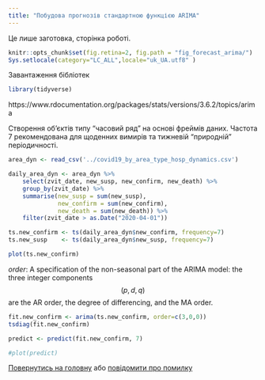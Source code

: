 ```yaml
---
title: "Побудова прогнозів стандартною функцією ARIMA"
---
```


Це лише заготовка, сторінка роботі.

```r
knitr::opts_chunk$set(fig.retina=2, fig.path = "fig_forecast_arima/")
Sys.setlocale(category="LC_ALL",locale="uk_UA.utf8" )
```

Завантаження бібліотек

```r
library(tidyverse)
```

https://www.rdocumentation.org/packages/stats/versions/3.6.2/topics/arima

Створення об'єктів типу "часовий ряд" на основі фреймів даних. Частота
7 рекомендована для щоденних вимирів та тижневій "природній"
періодичності.

```r
area_dyn <- read_csv('../covid19_by_area_type_hosp_dynamics.csv')

daily_area_dyn <- area_dyn %>%
    select(zvit_date, new_susp, new_confirm, new_death) %>%
    group_by(zvit_date) %>%
    summarise(new_susp = sum(new_susp),
              new_confirm = sum(new_confirm),
              new_death = sum(new_death)) %>%
    filter(zvit_date > as.Date("2020-04-01"))

ts.new_confirm <- ts(daily_area_dyn$new_confirm, frequency=7)
ts.new_susp    <- ts(daily_area_dyn$new_susp, frequency=7)

plot(ts.new_confirm)
```

*order*: A specification of the non-seasonal part of the ARIMA model:
the three integer components $$(p,d,q)$$ are the AR order, the degree of
differencing, and the MA order.

```r
fit.new_confirm <- arima(ts.new_confirm, order=c(3,0,0))
tsdiag(fit.new_confirm)

predict <- predict(fit.new_confirm, 7)

#plot(predict)
```

[Повернутись на головну](index.html) або [повідомити про
помилку]((https://github.com/vityok/covid19_ua/issues))
